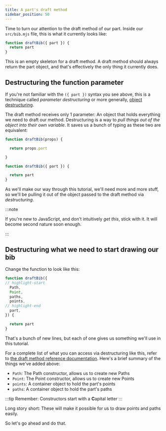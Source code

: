 ```yaml
---
title: A part's draft method
sidebar_position: 50
---
```


Time to turn our attention to the draft method of our part.
Inside our `src/bib.mjs` file, this is what it currently looks like:

```design/src/bib.mjs
function draftBib({ part }) {
  return part
}
```

This is an empty skeleton for a draft method. A draft method should always
return the part object, and that's effectively the only thing it currently
does.

## Destructuring the function parameter

If you're not familiar with the `({ part })` syntax you see above, this is a
technique called _parameter destructuring_ or more generally, [object
destructuring](https://developer.mozilla.org/en-US/docs/Web/JavaScript/Reference/Operators/Destructuring_assignment).

The draft method receives only 1 parameter: An object that holds everything we
need to draft our method. Destructuring is a way to _pull things out of the
object into their own variable_. It saves us a bunch of typing as these two are
equivalent:

<Tabs>
<TabItem value='without' label="Without descructuring">

```design/src/bib.mjs
function draftBib(props) {

  return props.part

}
```

</TabItem>
<TabItem value='with' label="With descructuring">

```design/src/bib.mjs
function draftBib({ part }) {

  return part
}
```

</TabItem>
</Tabs>

As we'll make our way through this tutorial, we'll need more and more stuff, so
we'll be pulling it out of the object passed to the draft method via
_destructuring_.

:::note

If you're new to JavaScript, and don't intuitively _get this_, stick with it. It will become second nature soon enough.

:::

## Destructuring what we need to start drawing our bib

Change the function to look like this:

```design/src/bib.mjs
function draftBib({
// highlight-start
  Path,
  Point,
  paths,
  points,
// highlight-end
  part,
}) {

  return part
}
```

That's a bunch of new lines, but each of one gives us something we'll use in this
tutorial.

For a complete list of what you can access via destructuring like this, refer
to [the draft method reference documentation](/reference/api/part/draft).
Here's a brief summary of the things we've added above:

- `Path`: The Path constructor, allows us to create new Paths
- `Point`: The Point constructor, allows us to create new Points
- `points`: A container object to hold the part's points
- `paths`: A container object to hold the part's paths

:::tip
Remember: Constructors start with a **C**apital letter
:::

Long story short: These will make it possible for us to draw points and paths easily.

So let's go ahead and do that.
